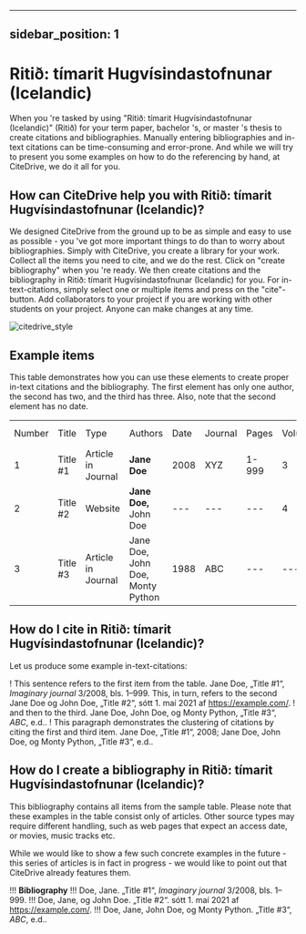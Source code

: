 
---
sidebar_position: 1
---

# Ritið: tímarit Hugvísindastofnunar (Icelandic)

When you 're tasked by using "Ritið: tímarit Hugvísindastofnunar (Icelandic)" (Ritið) for your term paper, bachelor 's, or master 's thesis to create citations and bibliographies.
Manually entering bibliographies and in-text citations can be time-consuming and error-prone. And while we will try to present you some examples on how to do the referencing by hand, at CiteDrive, we do it all for you.

<!---
## About  Ritið: tímarit Hugvísindastofnunar (Icelandic)

* Title: Ritið: tímarit Hugvísindastofnunar (Icelandic)
* Short Title (Id): Ritið)
* Authors: Ritið: tímarit Hugvísindastofnunar (Icelandic)
* Download: Ritið: tímarit Hugvísindastofnunar (Icelandic)
 --->

## How can CiteDrive help you with Ritið: tímarit Hugvísindastofnunar (Icelandic)?

We designed CiteDrive from the ground up to be as simple and easy to use as possible - you 've got more important things to do than to worry about bibliographies. Simply with CiteDrive, you create a library for your work. Collect all the items you need to cite, and we do the rest. Click on "create bibliography" when you 're ready. We then create citations and the bibliography in Ritið: tímarit Hugvísindastofnunar (Icelandic) for you. For in-text-citations, simply select one or multiple items and press on the "cite"-button. Add collaborators to your project if you are working with other students on your project. Anyone can make changes at any time.


![citedrive_style](images/riti-timarit-hugvisindastofnunar-icelandic.svg "Choose Ritið: tímarit Hugvísindastofnunar (Icelandic) in the CiteDrive App")


## Example items

This table demonstrates how you can use these elements to create proper in-text citations and the bibliography. The first element has only one author, the second has two, and the third has three. Also, note that the second element has no date.


<table>
  <tr>
   <td>Number
   </td>
   <td>Title
   </td>
   <td>Type
   </td>
   <td>Authors
   </td>
   <td>Date
   </td>
   <td>Journal
   </td>
   <td>Pages
   </td>
   <td>Volume
   </td>
   <td>Issue
   </td>
   <td>Access Date
   </td>
  </tr>
  <tr>
   <td>1
   </td>
   <td>Title #1
   </td>
   <td>Article in Journal
   </td>
   <td><strong>Jane Doe</strong>
   </td>
   <td>2008
   </td>
   <td>XYZ
   </td>
   <td>1-999
   </td>
   <td>3
   </td>
   <td>2
   </td>
   <td>--
   </td>
  </tr>
  <tr>
   <td>
2
   </td>
   <td>Title #2
   </td>
   <td>Website
   </td>
   <td><strong>Jane Doe, </strong>John Doe
   </td>
   <td>---
   </td>
   <td>---
   </td>
   <td>---
   </td>
   <td>4
   </td>
   <td>---
   </td>
   <td>2020-05-01
   </td>
  </tr>
  <tr>
   <td>3
   </td>
   <td>Title #3
   </td>
   <td>Article in Journal
   </td>
   <td>Jane Doe, John Doe, Monty Python
   </td>
   <td>1988
   </td>
   <td>ABC
   </td>
   <td>---
   </td>
   <td>---
   </td>
   <td>16
   </td>
   <td>---
   </td>
  </tr>
</table>



## How do I cite in  Ritið: tímarit Hugvísindastofnunar (Icelandic)?

Let us produce some example in-text-citations:

! This sentence refers to the first item from the table. Jane Doe, „Title #1“, <i>Imaginary journal</i> 3/2008, bls. 1–999. This, in turn, refers to the second Jane Doe og John  Doe, „Title #2“, sótt 1. maí 2021 af https://example.com/.
! and then to the third.  Jane Doe, John Doe, og Monty Python, „Title #3“, <i>ABC</i>, e.d..
! This paragraph demonstrates the clustering of citations by citing the first and third item. Jane Doe, „Title #1“, 2008; Jane Doe, John Doe, og Monty Python, „Title #3“, e.d..



## How do I create a bibliography in Ritið: tímarit Hugvísindastofnunar (Icelandic)?

This bibliography contains all items from the sample table. Please note that these examples in the table consist only of articles. Other source types may require different handling, such as web pages that expect an access date, or movies, music tracks etc.

While we would like to show a few such concrete examples in the future - this series of articles is in fact in progress - we would like to point out that CiteDrive already features them.


!!! **Bibliography**
!!! Doe, Jane. „Title #1“, <i>Imaginary journal</i> 3/2008, bls. 1–999.
!!! Doe, Jane, og John  Doe. „Title #2“. sótt 1. maí 2021 af https://example.com/.
!!! Doe, Jane, John Doe, og Monty Python. „Title #3“, <i>ABC</i>, e.d..


```
        